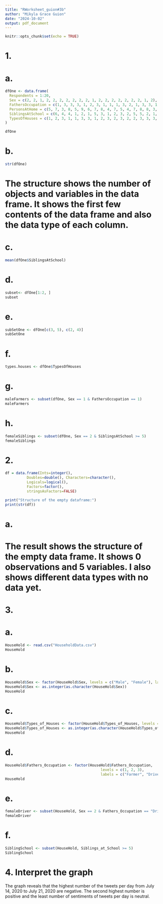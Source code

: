```yaml
---
title: "RWorksheet_guion#3b"
author: "Mikyla Grace Guion"
date: "2024-10-02"
output: pdf_document
---
```


```r
knitr::opts_chunk$set(echo = TRUE)
```
# 1.
# a.
```r
dfOne <- data.frame(
  Respondents = 1:20, 
  Sex = c(2, 2, 1, 2, 2, 2, 2, 2, 2, 2, 1, 2, 2, 2, 2, 2, 2, 2, 1, 2), 
  FathersOccupation = c(1, 3, 3, 3, 1, 2, 3, 1, 1, 1, 3, 2, 1, 3, 3, 1, 3, 1, 2, 1), 
  PersonsAtHome = c(5, 7, 3, 8, 5, 9, 6, 7, 8, 4, 7, 5, 4, 7, 8, 8, 3, 11, 7, 6), 
  SiblingsAtSchool = c(6, 4, 4, 1, 2, 1, 5, 3, 1, 2, 3, 2, 5, 5, 2, 1, 2, 5, 3, 2), 
  TypesOfHouses = c(1, 2, 3, 1, 1, 3, 3, 1, 2, 3, 2, 3, 2, 2, 3, 3, 3, 3, 3, 2)
)

dfOne


```
# b.
```r
str(dfOne)
```
# The structure shows the number of objects and variables in the data frame. It shows the first few contents of the data frame and also the data type of each column.

# c.
```r
mean(dfOne$SiblingsAtSchool)
```
# d.
```r
subset<- dfOne[1:2, ]
subset 

```
# e.
```r
subSetOne <- dfOne[c(3, 5), c(2, 4)]
subSetOne

```
# f.
```r
types.houses <- dfOne$TypesOfHouses   
```
# g.
```r
maleFarmers <- subset(dfOne, Sex == 1 & FathersOccupation == 1)
maleFarmers
```
# h.
```r
femaleSiblings <- subset(dfOne, Sex == 2 & SiblingsAtSchool >= 5)
femaleSiblings
```
# 2.
```r
df = data.frame(Ints=integer(),
          Doubles=double(), Characters=character(),
          Logicals=logical(),
          Factors=factor(),
          stringsAsFactors=FALSE)

print("Structure of the empty dataframe:")
print(str(df))
```
# a.
# The result shows the structure of the empty data frame. It shows 0 observations and 5 variables. I also shows different data types with no data yet.

# 3.
# a.
```r
HouseHold <- read.csv("HouseholdData.csv")
HouseHold
```
# b.
```r
HouseHold$Sex <- factor(HouseHold$Sex, levels = c("Male", "Female"), labels = c(1, 2))
HouseHold$Sex <- as.integer(as.character(HouseHold$Sex))
HouseHold
```
# c.
```r
HouseHold$Types_of_Houses <- factor(HouseHold$Types_of_Houses, levels = c("Wood", "Congrete", "Semi-congrete"), labels = c(1, 2, 3))
HouseHold$Types_of_Houses <- as.integer(as.character(HouseHold$Types_of_Houses))
HouseHold

```
# d.
```r
HouseHold$Fathers_Occupation <- factor(HouseHold$Fathers_Occupation, 
                                            levels = c(1, 2, 3), 
                                            labels = c("Farmer", "Driver", "Others"))
HouseHold
```

# e.
```r
femaleDriver <- subset(HouseHold, Sex == 2 & Fathers_Occupation == "Driver")
femaleDriver
```

# f.
```r
SiblingSchool <- subset(HouseHold, Siblings_at_School >= 5)
SiblingSchool
```
# 4. Interpret the graph
  The graph reveals that the highest number of the tweets per day from July 14, 2020 to July 21, 2020 are negative. The second highest number is positive and the least number of sentiments of tweets per day is neutral.
